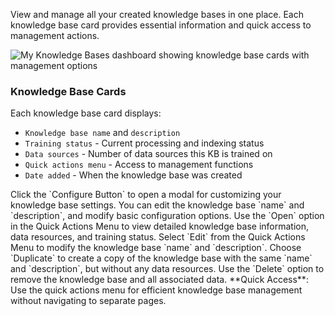 View and manage all your created knowledge bases in one place. Each knowledge base card provides essential information and quick access to management actions.

<Frame>
  <img
    src="/images/dashboard/knowledge/my-kbs.png"
    alt="My Knowledge Bases dashboard showing knowledge base cards with management options"
  />
</Frame>

### Knowledge Base Cards

Each knowledge base card displays:

- `Knowledge base name` and `description`
- `Training status` - Current processing and indexing status
- `Data sources` - Number of data sources this KB is trained on
- `Quick actions menu` - Access to management functions
- `Date added` - When the knowledge base was created

<Steps>
<Step title="Configure Knowledge Base" icon="gear">
  Click the `Configure Button` to open a modal for customizing your knowledge base settings. You can edit the knowledge base `name` and `description`, and modify basic configuration options.
</Step>

<Step title="Open Knowledge Base" icon="folder-open">
  Use the `Open` option in the Quick Actions Menu to view detailed knowledge
  base information, data resources, and training status.
</Step>

<Step title="Edit Knowledge Base" icon="pen-to-square">
  Select `Edit` from the Quick Actions Menu to modify the knowledge base `name`
  and `description`.
</Step>

<Step title="Duplicate Knowledge Base" icon="clone">
  Choose `Duplicate` to create a copy of the knowledge base with the same `name`
  and `description`, but without any data resources.
</Step>

<Step title="Delete Knowledge Base" icon="trash">
  Use the `Delete` option to remove the knowledge base and all associated data.
</Step>
</Steps>

<Tip>
  **Quick Access**: Use the quick actions menu for efficient knowledge base
  management without navigating to separate pages.
</Tip>
